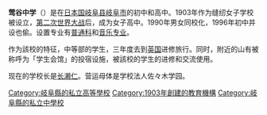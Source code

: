{{RoughTranslation}}
{{coord|35|25|27.3|N|136|46|1.9|E|display=title}}
{{高校
| name = 莺谷中学
| image = [[File:Uguisudani_High_School2008-1.jpg|center]]
| logo = 
| motto = {{lang|ja|大志を抱き<br />継続は力なり<br />実現を信じよ}}
| rector = 
| secretary =
| president =
| vice-president =
| type = [[私立学校|私立学校]]
| established = 1903年
| location = 日本国岐阜县岐阜市莺谷町7
| students = 
| staff = 
| campus = 
| address =
| zip =
| telephone = 058-265-7571
| area = 
| sports =
| mascot =
| website = [http://www.mirai.ne.jp/~uguisu/ 莺谷中学]
| label_color =
| border_color =
| box_width =
}}

'''莺谷中学'''（{{lang|ja|鶯谷中学・高等学校}}）是在[[日本国|日本国]][[岐阜县|岐阜县]][[岐阜市|岐阜市]]的初中和高中。1903年作为缝纫女子学校被设立，[[第二次世界大战|第二次世界大战]]后，成为女子高中。1990年男女同校化，1996年初中并设也偷。设置专业有[[普通科_(日本学校)|普通科]]和[[音乐专业|音乐专业]]。

作为該校的特征，中等部的学生，三年度去到[[英国|英国]]进修旅行。同时，附近的山有被称呼为「学生会馆」的投宿设施，被該校的学生的进修和交流使用。

现在的学校长是[[长濑仁|长濑仁]]。营运母体是学校法人佐々木学园。

{{学校小作品}}
[[Category:岐阜縣的私立高等學校|Category:岐阜縣的私立高等學校]]
[[Category:1903年創建的教育機構|Category:1903年創建的教育機構]]
[[Category:岐阜縣的私立中學校|Category:岐阜縣的私立中學校]]